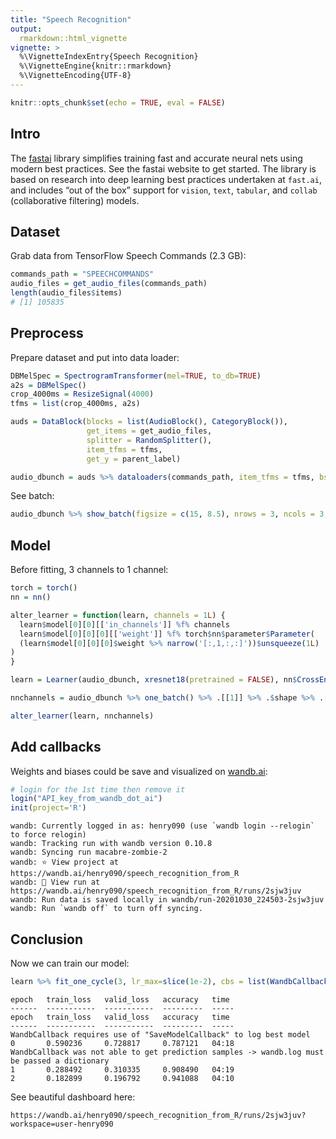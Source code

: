 ```yaml
---
title: "Speech Recognition"
output:
  rmarkdown::html_vignette
vignette: >
  %\VignetteIndexEntry{Speech Recognition}
  %\VignetteEngine{knitr::rmarkdown}
  %\VignetteEncoding{UTF-8}
---
```


```r
knitr::opts_chunk$set(echo = TRUE, eval = FALSE)
```

## Intro

The [fastai](https://github.com/fastai/fastai) library simplifies training fast and accurate neural nets using modern best practices. See the fastai website to get started. The library is based on research into deep learning best practices undertaken at ```fast.ai```, and includes "out of the box" support for ```vision```, ```text```, ```tabular```, and ```collab``` (collaborative filtering) models. 


## Dataset

Grab data from TensorFlow Speech Commands (2.3 GB):


```r
commands_path = "SPEECHCOMMANDS"
audio_files = get_audio_files(commands_path)
length(audio_files$items)
# [1] 105835
```


## Preprocess

Prepare dataset and put into data loader:

```r
DBMelSpec = SpectrogramTransformer(mel=TRUE, to_db=TRUE)
a2s = DBMelSpec()
crop_4000ms = ResizeSignal(4000)
tfms = list(crop_4000ms, a2s)
```


```r
auds = DataBlock(blocks = list(AudioBlock(), CategoryBlock()),  
                 get_items = get_audio_files, 
                 splitter = RandomSplitter(),
                 item_tfms = tfms,
                 get_y = parent_label)

audio_dbunch = auds %>% dataloaders(commands_path, item_tfms = tfms, bs = 20)
```

See batch:

```r
audio_dbunch %>% show_batch(figsize = c(15, 8.5), nrows = 3, ncols = 3, max_n = 9, dpi = 180)
```

## Model

Before fitting, 3 channels to 1 channel:

```r
torch = torch()
nn = nn()

alter_learner = function(learn, channels = 1L) {
  learn$model[0][0][['in_channels']] %f% channels
  learn$model[0][0][0][['weight']] %f% torch$nn$parameter$Parameter(
  (learn$model[0][0][0]$weight %>% narrow('[:,1,:,:]'))$unsqueeze(1L)
)
}

learn = Learner(audio_dbunch, xresnet18(pretrained = FALSE), nn$CrossEntropyLoss(), metrics=accuracy)

nnchannels = audio_dbunch %>% one_batch() %>% .[[1]] %>% .$shape %>% .[1]

alter_learner(learn, nnchannels)
```

## Add callbacks

Weights and biases could be save and visualized on [wandb.ai](https://wandb.ai/):

```r
# login for the 1st time then remove it
login("API_key_from_wandb_dot_ai")
init(project='R')
```

```
wandb: Currently logged in as: henry090 (use `wandb login --relogin` to force relogin)
wandb: Tracking run with wandb version 0.10.8
wandb: Syncing run macabre-zombie-2
wandb: ⭐️ View project at https://wandb.ai/henry090/speech_recognition_from_R
wandb: 🚀 View run at https://wandb.ai/henry090/speech_recognition_from_R/runs/2sjw3juv
wandb: Run data is saved locally in wandb/run-20201030_224503-2sjw3juv
wandb: Run `wandb off` to turn off syncing.
```

## Conclusion

Now we can train our model:

```r
learn %>% fit_one_cycle(3, lr_max=slice(1e-2), cbs = list(WandbCallback()))
```


```
epoch   train_loss   valid_loss   accuracy   time 
------  -----------  -----------  ---------  -----
epoch   train_loss   valid_loss   accuracy   time 
------  -----------  -----------  ---------  -----
WandbCallback requires use of "SaveModelCallback" to log best model
0       0.590236     0.728817     0.787121   04:18 
WandbCallback was not able to get prediction samples -> wandb.log must be passed a dictionary
1       0.288492     0.310335     0.908490   04:19 
2       0.182899     0.196792     0.941088   04:10 
```

See beautiful dashboard here:

```
https://wandb.ai/henry090/speech_recognition_from_R/runs/2sjw3juv?workspace=user-henry090
```




